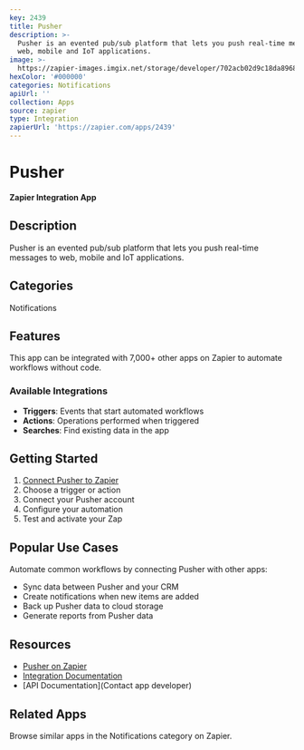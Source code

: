 ```yaml
---
key: 2439
title: Pusher
description: >-
  Pusher is an evented pub/sub platform that lets you push real-time messages to
  web, mobile and IoT applications.
image: >-
  https://zapier-images.imgix.net/storage/developer/702acb02d9c18da89683f3e36d8dd658_2.png?auto=format%2Ccompress&ixlib=python-3.0.0&q=50
hexColor: '#000000'
categories: Notifications
apiUrl: ''
collection: Apps
source: zapier
type: Integration
zapierUrl: 'https://zapier.com/apps/2439'
---
```

# Pusher

**Zapier Integration App**

## Description

Pusher is an evented pub/sub platform that lets you push real-time messages to web, mobile and IoT applications.

## Categories

Notifications

## Features

This app can be integrated with 7,000+ other apps on Zapier to automate workflows without code.

### Available Integrations

- **Triggers**: Events that start automated workflows
- **Actions**: Operations performed when triggered
- **Searches**: Find existing data in the app

## Getting Started

1. [Connect Pusher to Zapier](https://zapier.com/apps/2439)
2. Choose a trigger or action
3. Connect your Pusher account
4. Configure your automation
5. Test and activate your Zap

## Popular Use Cases

Automate common workflows by connecting Pusher with other apps:

- Sync data between Pusher and your CRM
- Create notifications when new items are added
- Back up Pusher data to cloud storage
- Generate reports from Pusher data

## Resources

- [Pusher on Zapier](https://zapier.com/apps/2439)
- [Integration Documentation](https://zapier.com/apps/2439/integrations)
- [API Documentation](Contact app developer)

## Related Apps

Browse similar apps in the Notifications category on Zapier.
